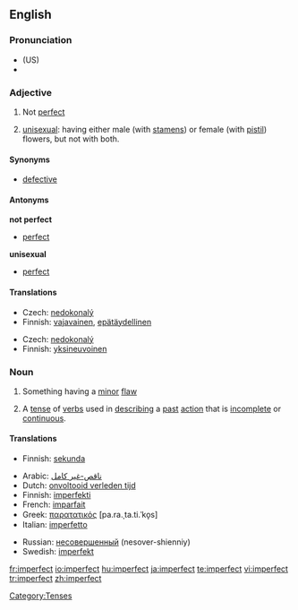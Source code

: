 ==English==

===Pronunciation===
*(US) {{IPA|ɪmˈpɝːfɪkt,  ɪmˈpɝːfɛkt}}
*{{audio|en-us-imperfect.ogg|Audio (US)}}

===Adjective===
{{en-adj}}

# Not [[perfect]]
# {{botany}} [[unisexual]]: having either male (with [[stamen]]s) or female (with [[pistil]]) flowers, but not with both.

====Synonyms====
*[[defective]]

====Antonyms====
'''not perfect'''
*[[perfect]]
'''unisexual'''
*[[perfect]]

====Translations====
{{trans-top|not perfect}}
* Czech: [[nedokonalý]] {{m}}
* Finnish: [[vajavainen]], [[epätäydellinen]]
{{trans-mid}}
{{trans-bottom}}

{{trans-top|unisexual}}
* Czech: [[nedokonalý]] {{m}}
* Finnish: [[yksineuvoinen]]
{{trans-mid}}
{{trans-bottom}}

===Noun===
{{en-noun}}

# Something having a [[minor]] [[flaw]]
# {{grammar}} A [[tense]] of [[verbs]] used in [[describing]] a [[past]] [[action]] that is [[incomplete]] or [[continuous]].

====Translations====
{{trans-top|sthg having a minor flaw}}
*Finnish: [[sekunda]]
{{trans-mid}}
{{trans-bottom}}

{{trans-top|past tense}}
*Arabic: [[ناقص-غير كامل]]
*Dutch: [[onvoltooid verleden tijd]] {{m}}
*Finnish: [[imperfekti]]
*French: [[imparfait]] {{m}}
*Greek: [[παρατατικός]] [pa.ra.ˌta.ti.ˈko̞s] {{m}}
*Italian: [[imperfetto]] {{m}}
{{trans-mid}}
*Russian: [[несовершенный]] (nesover-shienniy) {{m}}
*Swedish: [[imperfekt]]
{{trans-bottom}}

[[Category:Tenses]]

[[fr:imperfect]]
[[io:imperfect]]
[[hu:imperfect]]
[[ja:imperfect]]
[[te:imperfect]]
[[vi:imperfect]]
[[tr:imperfect]]
[[zh:imperfect]]